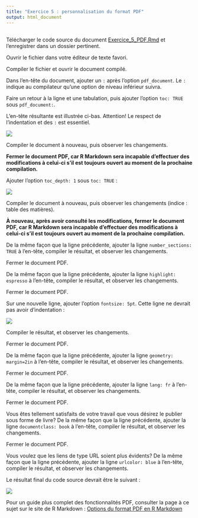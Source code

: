 ```yaml
---
title: "Exercice 5 : personnalisation du format PDF"
output: html_document
---
```


## 

Télécharger le code source du document
<a href="https://rawgit.com/LCULaval/OTC/gh-pages/exercices/Exercice_5_PDF.Rmd" download>Exercice_5_PDF.Rmd</a>
et l'enregistrer dans un dossier pertinent.

Ouvrir le fichier dans votre éditeur de texte favori.

Compiler le fichier et ouvrir le document compilé.

Dans l'en-tête du document, ajouter un `:` après l'option `pdf_document`. Le `:` indique au compilateur qu'une option de niveau inférieur suivra.

Faire un retour à la ligne et une tabulation, puis ajouter l'option `toc: TRUE` sous `pdf_document:`.

L'en-tête résultante est illustrée ci-bas. Attention! Le respect de l'indentation et des `:` est essentiel.

![](https://rawgit.com/LCULaval/OTC/gh-pages/images/img_enonce_exercice_5_PDF_1.jpg)

Compiler le document à nouveau, puis observer les changements.

**Fermer le document PDF, car R Markdown sera incapable d'effectuer des modifications à celui-ci s'il est toujours ouvert au moment de la prochaine compilation.**

Ajouter l'option `toc_depth: 1` sous `toc: TRUE` : 

![](https://rawgit.com/LCULaval/OTC/gh-pages/images/img_enonce_exercice_5_PDF_2.jpg)

Compiler le document à nouveau, puis observer les changements (indice : table des matières).

**À nouveau, après avoir consulté les modifications, fermer le document PDF, car R Markdown sera incapable d'effectuer des modifications à celui-ci s'il est toujours ouvert au moment de la prochaine compilation.**

De la même façon que la ligne précédente, ajouter la ligne `number_sections: TRUE` à l'en-tête, compiler le résultat, et observer les changements.

Fermer le document PDF.

De la même façon que la ligne précédente, ajouter la ligne `highlight: espresso` à l'en-tête, compiler le résultat, et observer les changements.

Fermer le document PDF.

Sur une nouvelle ligne, ajouter l'option `fontsize: 5pt`. Cette ligne ne devrait pas avoir d'indentation :

![](https://rawgit.com/LCULaval/OTC/gh-pages/images/img_enonce_exercice_5_PDF_3.jpg)

Compiler le résultat, et observer les changements.

Fermer le document PDF.

De la même façon que la ligne précédente, ajouter la ligne `geometry: margin=2in` à l'en-tête, compiler le résultat, et observer les changements.

Fermer le document PDF.

De la même façon que la ligne précédente, ajouter la ligne `lang: fr` à l'en-tête, compiler le résultat, et observer les changements.

Fermer le document PDF.

Vous êtes tellement satisfaits de votre travail que vous désirez le publier sous forme de livre? De la même façon que la ligne précédente, ajouter la ligne `documentclass: book` à l'en-tête, compiler le résultat, et observer les changements.

Fermer le document PDF.

Vous voulez que les liens de type URL soient plus évidents? De la même façon que la ligne précédente, ajouter la ligne `urlcolor: blue` à l'en-tête, compiler le résultat, et observer les changements.

Le résultat final du code source devrait être le suivant :

![](https://rawgit.com/LCULaval/OTC/gh-pages/images/img_enonce_exercice_5_PDF_4.jpg)

Pour un guide plus complet des fonctionnalités PDF, consulter la page à ce sujet sur le site de R Markdown : [Options du format PDF en R Markdown](http://rmarkdown.rstudio.com/pdf_document_format.html)